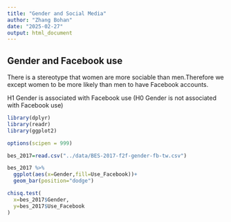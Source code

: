 ```yaml
---
title: "Gender and Social Media"
author: "Zhang Bohan"
date: "2025-02-27"
output: html_document
---
```


## Gender and Facebook use

There is a stereotype that women are more sociable than men.Therefore we except women to be more likely than men to have Facebook accounts.

H1 Gender is associated with Facebook use
(H0 Gender is not associated with Facebook use)
```r
library(dplyr)
library(readr)
library(ggplot2)

options(scipen = 999)

bes_2017=read.csv("../data/BES-2017-f2f-gender-fb-tw.csv")

```

```r
bes_2017 %>%
  ggplot(aes(x=Gender,fill=Use_Facebook))+
  geom_bar(position="dodge")
```
```r
chisq.test(
  x=bes_2017$Gender,
  y=bes_2017$Use_Facebook
)

```



